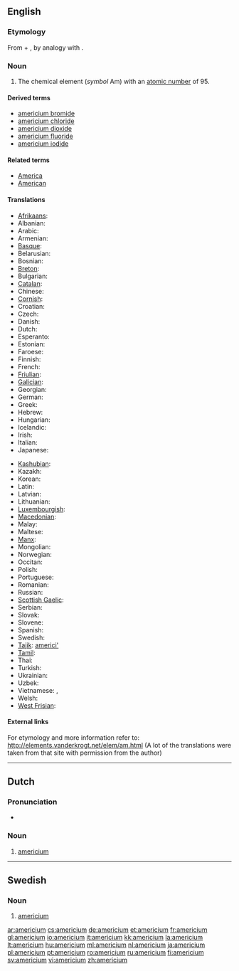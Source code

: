 {{also|Americium}}
==English==
{{elements|Am|plutonium|Pu|curium|Cm}}

===Etymology===
From {{term|America|Americ(as)}} + {{term|-ium}}, by analogy with {{term|europium}}.

===Noun===
{{en-noun|-}}
{{wikipedia}}

# {{element}} The chemical element (''symbol'' Am) with an [[atomic number]] of 95.

====Derived terms====
* [[americium bromide]]
* [[americium chloride]]
* [[americium dioxide]]
* [[americium fluoride]]
* [[americium iodide]]

====Related terms====
* [[America]]
* [[American]]

====Translations====
{{trans-top|chemical element with atomic number 95}}
* [[Afrikaans]]: {{t-|af|americium|xs=Afrikaans}}
* Albanian: {{t|sq|americ|xs=Albanian}}
* Arabic: {{t|ar|أمريكيوم|m|tr=’amríkyum}}
* Armenian: {{t-|hy|ամերիցիում|tr=amerits‘ium}}
* [[Basque]]: {{t|eu|amerizioa|xs=Basque}}
* Belarusian: {{t|be|амерыцый|m|tr=amerýtsyj|xs=Belarusian}}
* Bosnian: {{t-|bs|americij}}
* [[Breton]]: {{t|br|amerikiom|xs=Breton}}
* Bulgarian: {{t-|bg|америций|m|tr=amerítsij}}
* [[Catalan]]: {{t+|ca|americi}}
* Chinese: {{t-|cmn|鋂|tr=méi|sc=Hani}}
* [[Cornish]]: {{t|kw|amerycanyum|xs=Cornish}}
* Croatian: {{t-|hr|americij}}
* Czech: {{t+|cs|americium}}
* Danish: {{t-|da|americium}}
* Dutch: {{t+|nl|americium|n}}
* Esperanto: {{t-|eo|americio|xs=Esperanto}}
* Estonian: {{t-|et|ameriitsium}}
* Faroese: {{t-|fo|americium|xs=Faroese}}
* Finnish: {{t+|fi|amerikium}}
* French: {{t+|fr|américium|m}}
* [[Friulian]]: {{tø|fur|americi}}
* [[Galician]]: {{t+|gl|americio|xs=Galician}}
* Georgian: {{t|ka|ამერიციუმი|tr=ameritsiumi|sc=Geor|xs=Georgian}}
* German: {{t+|de|Americium|n}}
* Greek: {{t+|el|αμερίκιο|n|tr=ameríkio}}
* Hebrew:  {{t+|he|אמריציום|tr=amerítsiyum}}
* Hungarian: {{t+|hu|amerícium}}
* Icelandic: {{t+|is|ameríkín}}
* Irish: {{t|ga|aimeiriciam|xs=Irish}}
* Italian: {{t+|it|americio|m}}
* Japanese: {{t+|ja|アメリシウム|tr=amerishiumu}}
{{trans-mid}}
* [[Kashubian]]: {{t|csb|amerik|xs=Kashubian}}
* Kazakh: {{t-|kk|америций|tr=ameritsii|sc=Cyrl|xs=Kazakh}}
* Korean:  {{t+|ko|아메리슘|tr=amerisyum|sc=Hang}}
* Latin: {{t+|la|americium|n}}
* Latvian:  {{t|lv|amerīcijs|xs=Latvian}}
* Lithuanian: {{t+|lt|americis|xs=Lithuanian}}
* [[Luxembourgish]]: {{t|lb|Amerizium|xs=Luxembourgish}}
* [[Macedonian]]: {{t|mk|америциум|m|tr=amerítsium}}
* Malay: {{t|ms|amerisium|xs=Malay}}
* Maltese:  {{t|mt|amerizjum|xs=Maltese}}
* [[Manx]]: {{t-|gv|americium|xs=Manx}}
* Mongolian: {{t|mn|америци|tr=ameritsi|sc=Cyrl|xs=Mongolian}}
* Norwegian: {{t-|no|americium}}
* Occitan: {{t-|oc|americi|xs=Occitan}}
* Polish: {{t+|pl|ameryk|m}}
* Portuguese: {{t+|pt|amerício|m}}
* Romanian: {{t+|ro|americiu|n}}
* Russian: {{t+|ru|америций|m|tr=amerítsij}}
* [[Scottish Gaelic]]: {{t|gd|aimeiriciam|xs=Scottish Gaelic}}
* Serbian:  {{t|sr|америциjум|m|tr=americijum|sc=Cyrl}}
* Slovak: {{t-|sk|americium}}
* Slovene: {{t+|sl|americij}}
* Spanish: {{t+|es|americio|m}}
* Swedish: {{t+|sv|americium|n}}
* [[Tajik]]: [[americi']]
* [[Tamil]]: {{t|ta|அமெரிகியம்|tr=amerikiyam|xs=Tamil}}
* Thai: {{t|th|อะเมริเซียม|tr=àmērísiam}}
* Turkish: {{t+|tr|amerikyum}}
* Ukrainian: {{t|uk|америцiй|m|tr=amerýtsij|xs=Ukrainian}}
* Uzbek: {{t-|uz|америций|tr=ameritsiy|sc=Cyrl|xs=Uzbek}}
* Vietnamese: {{t|vi|Amerixi|xs=Vietnamese}}, {{t|vi|Ameriđi|xs=Vietnamese}}
* Welsh: {{t|cy|americiwm|xs=Welsh}}
* [[West Frisian]]: {{t-|fy|americium|xs=West Frisian}}
{{trans-bottom}}

====External links====
For etymology and more information refer to:
http://elements.vanderkrogt.net/elem/am.html
(A lot of the translations were taken from that site with permission from the author)

----

==Dutch==
{{wikipedia|lang=nl}}

===Pronunciation===
* {{audio|Nl-americium.ogg|Audio}}

===Noun===
{{infl|nl|noun|g=n}}

# {{chemical element|lang=nl}} [[americium#English|americium]]

----

==Swedish==
{{wikipedia|lang=sv}}

===Noun===
{{infl|sv|noun|g=n}}
{{sv-noun-unc-n|2=americiumet}}

# {{context|chemical element|lang=sv}} [[#English|americium]]

[[ar:americium]]
[[cs:americium]]
[[de:americium]]
[[et:americium]]
[[fr:americium]]
[[gl:americium]]
[[io:americium]]
[[it:americium]]
[[kk:americium]]
[[la:americium]]
[[lt:americium]]
[[hu:americium]]
[[ml:americium]]
[[nl:americium]]
[[ja:americium]]
[[pl:americium]]
[[pt:americium]]
[[ro:americium]]
[[ru:americium]]
[[fi:americium]]
[[sv:americium]]
[[vi:americium]]
[[zh:americium]]